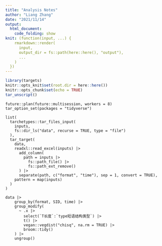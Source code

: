 ```yaml
---
title: "Analysis Notes"
author: "Liang Zhang"
date: "2021/11/14"
output: 
  html_document:
    code_folding: show
knit: (function(input, ...) {
    rmarkdown::render(
      input,
      output_dir = fs::path(here::here(), "output"),
      ...
    )
  })
---
```


```r
library(targets)
knitr::opts_knit$set(root.dir = here::here())
knitr::opts_chunk$set(echo = TRUE)
tar_unscript()
```

```targets
future::plan(future::multisession, workers = 8)
tar_option_set(packages = "tidyverse")
```

```targets
list(
  tarchetypes::tar_files_input(
    inputs, 
    fs::dir_ls("data", recurse = TRUE, type = "file")
  ),
  tar_target(
    data, 
    readxl::read_excel(inputs) |> 
      add_column(
        path = inputs |> 
          fs::path_file() |> 
          fs::path_ext_remove()
      ) |> 
      separate(path, c("format", "time"), sep = 1, convert = TRUE), 
    pattern = map(inputs)
  )
)
```

```targets
data |>
    group_by(format, SID, time) |>
    group_modify(
      ~ .x |>
        select(`T长度`:`type短语结构类型`) |>
        t() |>
        vegan::vegdist("chisq", na.rm = TRUE) |>
        broom::tidy()
    ) |>
    ungroup()
```
